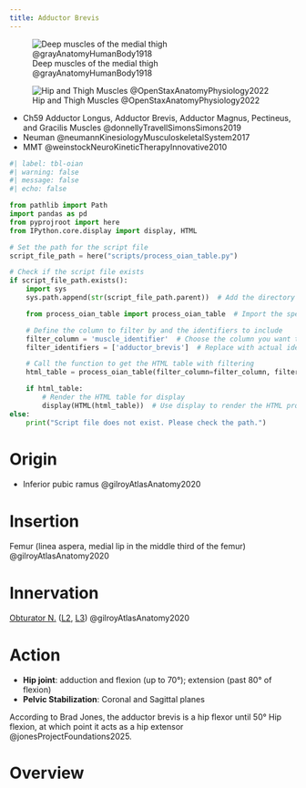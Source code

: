 ```yaml
---
title: Adductor Brevis
---
```


:::{layout-ncol="3"}
![Deep muscles of the medial thigh @grayAnatomyHumanBody1918](/The Archive/Images/Gray anatomy 1918 images/Myology/image433 Deep muscles of the medial femoral region.gif)

![Hip and Thigh Muscles @OpenStaxAnatomyPhysiology2022](/The Archive/Images/OpenStax Anatomy and Physiology 2e/fig11.29 Hip and Thigh Muscles.jpeg){#fig-openstax-fig11.29}
:::

::: {.callout title="Reading list"}

- Ch59 Adductor Longus, Adductor Brevis, Adductor Magnus, Pectineus, and Gracilis Muscles @donnellyTravellSimonsSimons2019
- Neuman @neumannKinesiologyMusculoskeletalSystem2017
- MMT @weinstockNeuroKineticTherapyInnovative2010


:::

```python
#| label: tbl-oian
#| warning: false
#| message: false
#| echo: false

from pathlib import Path
import pandas as pd
from pyprojroot import here
from IPython.core.display import display, HTML

# Set the path for the script file
script_file_path = here("scripts/process_oian_table.py")

# Check if the script file exists
if script_file_path.exists():
    import sys
    sys.path.append(str(script_file_path.parent))  # Add the directory of the script to the system path

    from process_oian_table import process_oian_table  # Import the specific function

    # Define the column to filter by and the identifiers to include
    filter_column = 'muscle_identifier'  # Choose the column you want to filter by
    filter_identifiers = ['adductor_brevis']  # Replace with actual identifiers you want to include

    # Call the function to get the HTML table with filtering
    html_table = process_oian_table(filter_column=filter_column, filter_identifiers=filter_identifiers)

    if html_table:
        # Render the HTML table for display
        display(HTML(html_table))  # Use display to render the HTML properly
else:
    print("Script file does not exist. Please check the path.")

```

# Origin {#origin}

- Inferior pubic ramus @gilroyAtlasAnatomy2020



# Insertion {#insertion}

Femur (linea aspera, medial lip in the middle third of the femur) @gilroyAtlasAnatomy2020

# Innervation {#innervation}

[Obturator N.]({{< var ref-obturator-nerve.path >}}) ([L2]({{< var ref-nerve-root.l2 >}}), [L3]({{< var ref-nerve-root.l3 >}})) @gilroyAtlasAnatomy2020

# Action {#action}

- **Hip joint**: adduction and flexion (up to 70&deg;); extension (past 80&deg; of flexion)
- **Pelvic Stabilization**: Coronal and Sagittal planes

::: {.callout-note}
According to Brad Jones, the adductor brevis is a hip flexor until 50&deg; Hip flexion, at which point it acts as a hip extensor @jonesProjectFoundations2025.
:::

# Overview